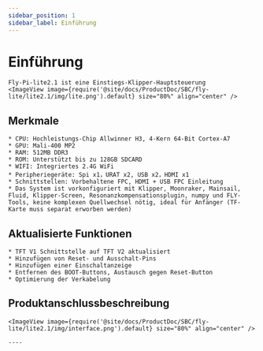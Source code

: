 ```yaml
---
sidebar_position: 1
sidebar_label: Einführung
---
```



# Einführung

    Fly-Pi-lite2.1 ist eine Einstiegs-Klipper-Hauptsteuerung
    <ImageView image={require('@site/docs/ProductDoc/SBC/fly-lite/lite2.1/img/lite.png').default} size="80%" align="center" />

## Merkmale

    * CPU: Hochleistungs-Chip Allwinner H3, 4-Kern 64-Bit Cortex-A7
    * GPU: Mali-400 MP2
    * RAM: 512MB DDR3
    * ROM: Unterstützt bis zu 128GB SDCARD
    * WIFI: Integriertes 2.4G WiFi
    * Peripheriegeräte: Spi x1，URAT x2, USB x2，HDMI x1
    * Schnittstellen: Vorbehaltene FPC, HDMI + USB FPC Einleitung
    * Das System ist vorkonfiguriert mit Klipper, Moonraker, Mainsail, Fluid, Klipper-Screen, Resonanzkompensationsplugin, numpy und FLY-Tools, keine komplexen Quellwechsel nötig, ideal für Anfänger (TF-Karte muss separat erworben werden)


## Aktualisierte Funktionen

    * TFT V1 Schnittstelle auf TFT V2 aktualisiert
    * Hinzufügen von Reset- und Ausschalt-Pins
    * Hinzufügen einer Einschaltanzeige
    * Entfernen des BOOT-Buttons, Austausch gegen Reset-Button
    * Optimierung der Verkabelung

## Produktanschlussbeschreibung

    <ImageView image={require('@site/docs/ProductDoc/SBC/fly-lite/lite2.1/img/interface.png').default} size="80%" align="center" />

    ----